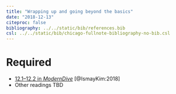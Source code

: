```yaml
---
title: "Wrapping up and going beyond the basics"
date: "2018-12-13"
citeproc: false
bibliography: ../../static/bib/references.bib
csl: ../../static/bib/chicago-fullnote-bibliography-no-bib.csl
---
```


# Required

- <i class="fas fa-book"></i> [12.1–12.2 in *ModernDive*](https://moderndive.com/12-thinking-with-data.html) [@IsmayKim:2018]
- Other readings TBD
